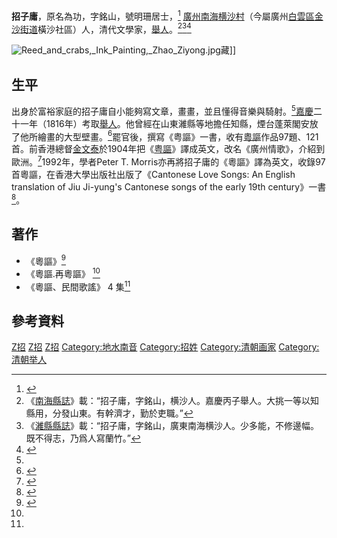 '''招子庸'''{{BD|1786年||1847年||catIdx=Z招}}，原名為功，字銘山，號明珊居士，<ref>{{cite web| language=zh-cn| publisher=中國收藏網| title=招子庸| url=http://www.socang.com/artist/detail.asp?id=411| author=| date=| accessdate=}}{{dead link|date=2018年3月 |bot=InternetArchiveBot |fix-attempted=yes }}</ref>
[[廣州|廣州]][[南海|南海]][[横沙村|横沙村]]（今屬廣州[[白云区_(广州市)|白雲區]][[金沙街道|金沙街道]]橫沙社區）人，清代文學家，[[舉人|舉人]]。<ref>《[[南海縣誌|南海縣誌]]》載：“招子庸，字銘山，横沙人。嘉慶丙子舉人。大挑一等以知縣用，分發山東。有幹濟才，勤於吏職。”</ref><ref>《[[濰縣縣誌|濰縣縣誌]]》載：“招子庸，字銘山，廣東南海横沙人。少多能，不修邊幅。既不得志，乃爲人寫蘭竹。”</ref><ref name="gzlib">{{cite web | language=zh-cn | publisher=廣州圖書館 | title=文化在民间·粤讴 19世纪广州市民的“饶舌艺术” | url=http://www.gzlib.gov.cn/shequ_info/ndgz/NDGZDetail.do?id=18257 | author= | date=2006-11-22 | accessdate=2008-10-01 | deadurl=yes | archiveurl=https://web.archive.org/web/20160304190100/http://www.gzlib.gov.cn/shequ_info/ndgz/NDGZDetail.do?id=18257 | archivedate=2016-03-04 }}</ref>

[[File:Reed_and_crabs,_Ink_Painting,_Zhao_Ziyong.jpg|thumb]]藏]]
==生平==
出身於富裕家庭的招子庸自小能夠寫文章，畫畫，並且懂得音樂與騎射。<ref name="gzlib" />[[嘉慶|嘉慶]]二十一年（1816年）考取[[舉人|舉人]]。他曾經在山東濰縣等地擔任知縣，煙台蓬萊閣安放了他所繪畫的大型壁畫。<ref name="">{{cite web 
| language= 
| publisher=山東煙台旅遊局 
| title=百年壁塑故事“八仙故事”重现蓬莱阁 
| url=http://www.sdta.gov.cn/zhengwunews/lydtlist.asp?id=14521 
| author= 
| date= 
| accessdate= 
| archive-date=2019-08-10 
| archive-url=https://web.archive.org/web/20190810221510/http://www.sdta.gov.cn/zhengwunews/lydtlist.asp?id=14521 
| dead-url=yes 
}}</ref>罷官後，撰寫《粤謳》一書，收有[[粤謳|粤謳]]作品97題、121首。前香港總督[[金文泰|金文泰]]於1904年把《[[粤謳_(書)|粤謳]]》譯成英文，改名《廣州情歌》，介紹到歐洲。<ref name="crvn">{{cite web | language =zh-tw | publisher =中國評論學術出版社 | title =廣府文化的奇葩——粤謳 | url =http://www.chinareviewnews.com/crn-webapp/cbspub/secDetail.jsp?bookid=10525&secid=10622 | author =龔伯洪 | date = | accessdate = | archive-date =2020-03-27 | archive-url =https://web.archive.org/web/20200327182750/http://www.chinareviewnews.com/crn-webapp/cbspub/secDetail.jsp?bookid=10525&secid=10622 | dead-url =no }}</ref>1992年，學者Peter T. Morris亦再將招子庸的《粵謳》譯為英文，收錄97首粵謳，在香港大學出版社出版了《Cantonese Love Songs: An English translation of Jiu Ji-yung's Cantonese songs of the early 19th century》一書<ref>{{Cite web |url=https://hkupress.hku.hk/pro/437.php |title=香港大學出版社，Cantonese Love Songs: An English translation of Jiu Ji-yung's Cantonese songs of the early 19th century |access-date=2021-10-17 |archive-date=2021-02-27 |archive-url=https://web.archive.org/web/20210227012903/https://hkupress.hku.hk/pro/437.php |dead-url=no }}</ref>。

==著作==
*《粵謳》<ref name="twlib">{{cite web| language=zh-tw| publisher=聯合目錄資料庫| title=查詢結果| url=http://nbinet.ncl.edu.tw/search*cht/a{214043}+{213a4d}{213c7a}/a08{214043}03{213a4d}11{213c7a}/-3,-1,0,B/exact&FF=a08{214043}03{213a4d}11{213c7a}+11{214761}&1,6,| author=| date=| accessdate=}}{{dead link|date=2018年3月 |bot=InternetArchiveBot |fix-attempted=yes }}</ref>
*《粵謳.再粵謳》 <ref name="twlib" />
*《粵謳、民間歌謠》 4 集<ref name="twlib" />

==參考資料==
<div class="references-small">
<references />
</div>

{{commonscat|Zhao Ziyong}}
[[Category:清朝作家|Z招]]
[[Category:广州人|Z招]]
[[Category:清朝濰縣知縣|Z招]]
[[Category:地水南音|Category:地水南音]]
[[Category:招姓|Category:招姓]]
[[Category:清朝画家|Category:清朝画家]]
[[Category:清朝举人|Category:清朝举人]]
